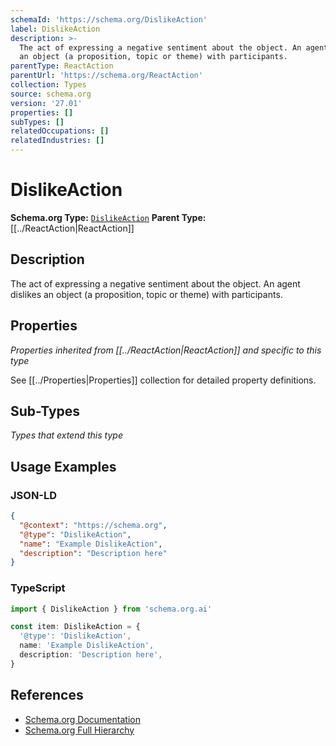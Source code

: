 ```yaml
---
schemaId: 'https://schema.org/DislikeAction'
label: DislikeAction
description: >-
  The act of expressing a negative sentiment about the object. An agent dislikes
  an object (a proposition, topic or theme) with participants.
parentType: ReactAction
parentUrl: 'https://schema.org/ReactAction'
collection: Types
source: schema.org
version: '27.01'
properties: []
subTypes: []
relatedOccupations: []
relatedIndustries: []
---
```

# DislikeAction

**Schema.org Type:** [`DislikeAction`](https://schema.org/DislikeAction)
**Parent Type:** [[../ReactAction|ReactAction]]

## Description

The act of expressing a negative sentiment about the object. An agent dislikes an object (a proposition, topic or theme) with participants.

## Properties

*Properties inherited from [[../ReactAction|ReactAction]] and specific to this type*

See [[../Properties|Properties]] collection for detailed property definitions.

## Sub-Types

*Types that extend this type*

## Usage Examples

### JSON-LD

```json
{
  "@context": "https://schema.org",
  "@type": "DislikeAction",
  "name": "Example DislikeAction",
  "description": "Description here"
}
```

### TypeScript

```typescript
import { DislikeAction } from 'schema.org.ai'

const item: DislikeAction = {
  '@type': 'DislikeAction',
  name: 'Example DislikeAction',
  description: 'Description here',
}
```

## References

- [Schema.org Documentation](https://schema.org/DislikeAction)
- [Schema.org Full Hierarchy](https://schema.org/docs/full.html)
